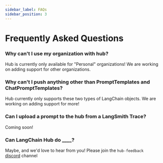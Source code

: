 ```yaml
---
sidebar_label: FAQs
sidebar_position: 3
---
```

# Frequently Asked Questions

### Why can't I use my organization with hub?

Hub is currently only available for "Personal" organizations! We are working on adding support for other organizations.

### Why can't I push anything other than PromptTemplates and ChatPromptTemplates?

Hub currently only supports these two types of LangChain objects. We are working on adding support for more!

### Can I upload a prompt to the hub from a LangSmith Trace?

Coming soon!

### Can LangChain Hub do ____?

Maybe, and we'd love to hear from you! Please join the `hub-feedback` [discord](https://discord.gg/6adMQxSpJS) channel